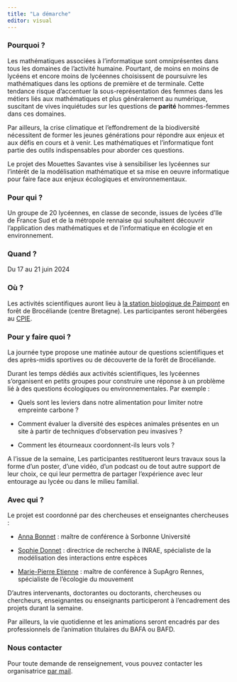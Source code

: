 ```yaml
---
title: "La démarche"
editor: visual
---
```


### Pourquoi ?

Les mathématiques associées à l'informatique sont omniprésentes dans tous les domaines de l'activité humaine. Pourtant, de moins en moins de lycéens et encore moins de lycéennes choisissent de poursuivre les mathématiques dans les options de première et de terminale. Cette tendance risque d'accentuer la sous-représentation des femmes dans les métiers liés aux mathématiques et plus généralement au numérique, suscitant de vives inquiétudes sur les questions de **parité** hommes-femmes dans ces domaines.

Par ailleurs, la crise climatique et l'effondrement de la biodiversité nécessitent de former les jeunes générations pour répondre aux enjeux et aux défis en cours et à venir. Les mathématiques et l'informatique font partie des outils indispensables pour aborder ces questions.

Le projet des Mouettes Savantes vise à sensibiliser les lycéennes sur l'intérêt de la modélisation mathématique et sa mise en oeuvre informatique pour faire face aux enjeux écologiques et environnementaux.

### Pour qui ?

Un groupe de 20 lycéennes, en classe de seconde, issues de lycées d'Ile de France Sud et de la métropole rennaise qui souhaitent découvrir l'application des mathématiques et de l'informatique en écologie et en environnement.

### Quand ?

Du 17 au 21 juin 2024

### Où ?

Les activités scientifiques auront lieu à [la station biologique de Paimpont](https://paimpont.univ-rennes.fr/) en forêt de Brocéliande (centre Bretagne). Les participantes seront hébergées au [CPIE](https://www.cpie-broceliande.fr/).

### Pour y faire quoi ?

La journée type propose une matinée autour de questions scientifiques et des après-midis sportives ou de découverte de la forêt de Brocéliande.

Durant les temps dédiés aux activités scientifiques, les lycéennes s'organisent en petits groupes pour construire une réponse à un problème lié à des questions écologiques ou environnementales. Par exemple :

-   Quels sont les leviers dans notre alimentation pour limiter notre empreinte carbone ?

-   Comment évaluer la diversité des espèces animales présentes en un site à partir de techniques d'observation peu invasives ?

-   Comment les étourneaux coordonnent-ils leurs vols ?


A l'issue de la semaine, Les participantes restitueront leurs travaux sous la forme d'un poster, d'une vidéo, d'un podcast ou de tout autre support de leur choix, ce qui  leur permettra de partager l'expérience avec leur entourage au lycée ou dans le milieu familial.


### Avec qui ?

Le projet est coordonné par des chercheuses et enseignantes chercheuses :

-   [Anna Bonnet](https://anna.biogeek.land/) : maître de conférence à Sorbonne Université

-   [Sophie Donnet](https://sophiedonnet.github.io/) : directrice de recherche à INRAE, spécialiste de la modélisation des interactions entre espèces

-   [Marie-Pierre Etienne](https://marieetienne.github.io/) : maître de conférence à SupAgro Rennes, spécialiste de l'écologie du mouvement

D'autres intervenants, doctorantes ou doctorants, chercheuses ou chercheurs, enseignantes ou enseignants participeront à l'encadrement des projets durant la semaine.

Par ailleurs, la vie quotidienne et les animations seront encadrés par des professionnels de l'animation titulaires du BAFA ou BAFD.


### Nous contacter

Pour toute demande de renseignement, vous pouvez contacter les organisatrice [par mail](mailto:lesmouettessavantes@gmail.com).  
